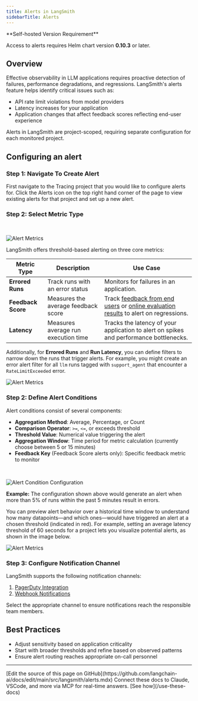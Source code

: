```yaml
---
title: Alerts in LangSmith
sidebarTitle: Alerts
---
```


<Note>
**Self-hosted Version Requirement**

Access to alerts requires Helm chart version **0.10.3** or later.
</Note>

## Overview

Effective observability in LLM applications requires proactive detection of failures, performance degradations, and regressions. LangSmith's alerts feature helps identify critical issues such as:

- API rate limit violations from model providers
- Latency increases for your application
- Application changes that affect feedback scores reflecting end-user experience

Alerts in LangSmith are project-scoped, requiring separate configuration for each monitored project.

## Configuring an alert

### Step 1: Navigate To Create Alert

First navigate to the Tracing project that you would like to configure alerts for. Click the Alerts icon on the top right hand corner of the page to view existing alerts for that project and set up a new alert.

### Step 2: Select Metric Type

<br />
<div style={{ textAlign: 'center' }}>

![Alert Metrics](/langsmith/images/alert-metric.png)

</div>

LangSmith offers threshold-based alerting on three core metrics:

| Metric Type        | Description                         | Use Case                                                                                                                                                                                 |
| ------------------ | ----------------------------------- | ---------------------------------------------------------------------------------------------------------------------------------------------------------------------------------------- |
| **Errored Runs**   | Track runs with an error status     | Monitors for failures in an application.                                                                                                                                                 |
| **Feedback Score** | Measures the average feedback score | Track [feedback from end users](/langsmith/attach-user-feedback) or [online evaluation results](/langsmith/online-evaluations) to alert on regressions. |
| **Latency**        | Measures average run execution time | Tracks the latency of your application to alert on spikes and performance bottlenecks.                                                                                                   |

Additionally, for **Errored Runs** and **Run Latency**, you can define filters to narrow down the runs that trigger alerts. For example, you might create an error alert filter for all `llm` runs tagged with `support_agent` that encounter a `RateLimitExceeded` error.

<div style={{ textAlign: 'center' }}>

![Alert Metrics](/langsmith/images/alerts-filter.png)

</div>

### Step 2: Define Alert Conditions

Alert conditions consist of several components:

- **Aggregation Method**: Average, Percentage, or Count
- **Comparison Operator**: `>=`, `<=`, or exceeds threshold
- **Threshold Value**: Numerical value triggering the alert
- **Aggregation Window**: Time period for metric calculation (currently choose between 5 or 15 minutes)
- **Feedback Key** (Feedback Score alerts only): Specific feedback metric to monitor

<br />
<div style={{ textAlign: 'center' }}>

![Alert Condition Configuration](/langsmith/images/define-conditions.png)

</div>

**Example:** The configuration shown above would generate an alert when more than 5% of runs within the past 5 minutes result in errors.

You can preview alert behavior over a historical time window to understand how many datapoints—and which ones—would have triggered an alert at a chosen threshold (indicated in red). For example, setting an average latency threshold of 60 seconds for a project lets you visualize potential alerts, as shown in the image below.

<div style={{ textAlign: 'center' }}>

![Alert Metrics](/langsmith/images/alert-preview.png)

</div>

### Step 3: Configure Notification Channel

LangSmith supports the following notification channels:

1. [PagerDuty Integration](/langsmith/alerts-pagerduty)
2. [Webhook Notifications](/langsmith/alerts-webhook)

Select the appropriate channel to ensure notifications reach the responsible team members.

## Best Practices

- Adjust sensitivity based on application criticality
- Start with broader thresholds and refine based on observed patterns
- Ensure alert routing reaches appropriate on-call personnel

---

<Callout icon="pen-to-square" iconType="regular">
    [Edit the source of this page on GitHub](https://github.com/langchain-ai/docs/edit/main/src/langsmith/alerts.mdx)
</Callout>
<Tip icon="terminal" iconType="regular">
    Connect these docs to Claude, VSCode, and more via MCP for    real-time answers. [See how](/use-these-docs)
</Tip>
